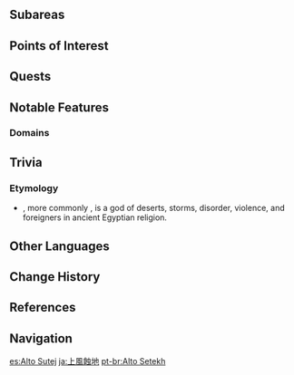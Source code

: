 {{Location Infobox
|image        = <gallery>
Land of Upper Setekh.png|In-Game
Location Boundary Land of Upper Setekh.png|Map
</gallery>
|type         = Area
|region       = Sumeru
|subregion    = Great Red Sand
}}
{{Location Intro|description=<p>It is named as such because this land is in the direction of the sun at noon.<ref>{{Ref/Loading|Great Red Sand}}</ref></p>}}

==Subareas==
{{Locations by Category Table|type=Subareas}}

==Points of Interest==
{{Locations by Category Table|type=Points of Interest}}

==Quests==
{{Quests by Category List|heo=1}}

==Notable Features==
===Domains===
{{Domains by Category Gallery}}
<!--
===Local Specialties===
* {{Item|}}
-->
==Trivia==
===Etymology===
* {{Lang|Setekh|egy=𓋴<span style="position:relative; bottom:.3em; font-size:150%; margin-left:.1em;">𓏏</span><span style="position:relative; margin-left:-.7em;">𓄡𓀭</span> stẖ|egy_rm=setekh}}, more commonly {{w|Set (deity)|Set}}, is a god of deserts, storms, disorder, violence, and foreigners in ancient Egyptian religion.

==Other Languages==
{{Other Languages
|en      = Land of Upper Setekh
|zhs     = 上风蚀地
|zhs_rm  = Shàng Fēngshí-dì
|zht     = 上風蝕地
|zht_rm  = Shàng Fēngshí-dì
|zh_tl   = Upper Wind-Eroded Land
|ja      = 上風蝕地
|ja_rm   = Kami Fuushoku-chi
|ja_tl   = Upper Wind-Eroded Land
|ko      = 상 바람 침식지
|ko_rm   = Sang Baram Chimsikji
|ko_tl   = Upper Wind Erosive Land
|es      = Alto Sutej
|es_tl   = Upper Setekh
|fr      = Haut-Setekh
|fr_tl   = Upper Setekh
|ru      = Земля верхнего Сетеха
|ru_tl   = Land of Upper Setekh
|th      = Land of Upper Setekh
|vi      = Khu Xói Mòn Gió Nổi
|vi_tl   = 
|de      = Obere Setekh-Region
|de_tl   = Upper Setekh-Region
|id      = Land of Upper Setekh
|pt      = Alto Setekh
|pt_tl   = Upper Setekh
|tr      = Yukarı Setekh Toprakları
|tr_tl   = 
|it      = Terra del Setekh Superiore
|it_tl   = Land of Upper Setekh
}}

==Change History==
{{Change History|3.1}}

==References==
{{Reflist}}

==Navigation==
{{Area Navbox|Sumeru}}

[[es:Alto Sutej]]
[[ja:上風蝕地]]
[[pt-br:Alto Setekh]]